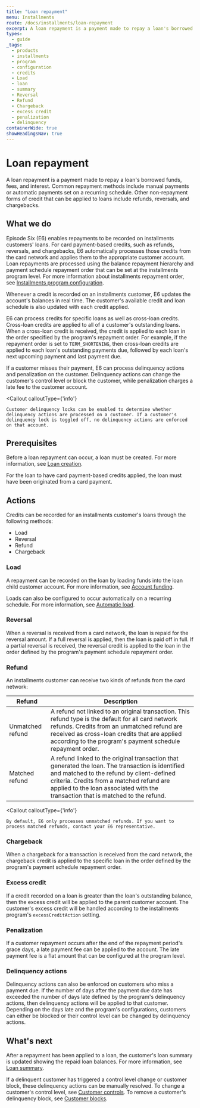 ```yaml
---
title: "Loan repayment"
menu: Installments
route: /docs/installments/loan-repayment
excerpt: A loan repayment is a payment made to repay a loan's borrowed funds, fees, and interest.
types: 
  - guide
_tags:
  - products
  - installments
  - program
  - configuration
  - credits
  - Load
  - loan
  - summary
  - Reversal
  - Refund
  - Chargeback
  - excess credit
  - penalization
  - delinquency
containerWide: true
showHeadingsNav: true
---
```



# Loan repayment 

A loan repayment is a payment made to repay a loan's borrowed funds, fees, and interest. Common repayment methods include manual payments or automatic payments set on a recurring schedule. Other non-repayment forms of credit that can be applied to loans include refunds, reversals, and chargebacks. 

## What we do 

Episode Six (E6) enables repayments to be recorded on installments customers' loans. For card payment-based credits, such as refunds, reversals, and chargebacks, E6 automatically processes those credits from the card network and applies them to the appropriate customer account. Loan repayments are processed using the balance repayment hierarchy and payment schedule repayment order that can be set at the installments program level. For more information about installments repayment order, see [Installments program configuration](/docs/installments/installments-program-configuration).

Whenever a credit is recorded on an installments customer, E6 updates the account's balances in real time. The customer's available credit and loan schedule is also updated with each credit applied. 

E6 can process credits for specific loans as well as cross-loan credits. Cross-loan credits are applied to all of a customer's outstanding loans. When a cross-loan credit is received, the credit is applied to each loan in the order specified by the program's repayment order. For example, if the repayment order is set to `TERM_SHORTENING`, then cross-loan credits are applied to each loan's outstanding payments due, followed by each loan's next upcoming payment and last payment due.

If a customer misses their payment, E6 can process delinquency actions and penalization on the customer. Delinquency actions can change the customer's control level or block the customer, while penalization charges a late fee to the customer account.

<Callout
    calloutType={'info'}
>
    Customer delinquency locks can be enabled to determine whether delinquency actions are processed on a customer. If a customer's delinquency lock is toggled off, no delinquency actions are enforced on that account. 
</Callout>

## Prerequisites 

Before a loan repayment can occur, a loan must be created. For more information, see [Loan creation](/docs/installments/loan-creation). 

For the loan to have card payment-based credits applied, the loan must have been originated from a card payment.

## Actions 

Credits can be recorded for an installments customer's loans through the following methods: 

- Load 
- Reversal 
- Refund 
- Chargeback

### Load 

A repayment can be recorded on the loan by loading funds into the loan child customer account. For more information, see [Account funding](/docs/payments/account-funding).

Loads can also be configured to occur automatically on a recurring schedule. For more information, see [Automatic load](/docs/payments/automatic-load).

### Reversal 

When a reversal is received from a card network, the loan is repaid for the reversal amount. If a full reversal is applied, then the loan is paid off in full. If a partial reversal is received, the reversal credit is applied to the loan in the order defined by the program's payment schedule repayment order.

### Refund 

An installments customer can receive two kinds of refunds from the card network:

| Refund | Description |
| ---------- | ------------------- |
| Unmatched refund | A refund not linked to an original transaction. This refund type is the default for all card network refunds. Credits from an unmatched refund are received as cross-loan credits that are applied according to the program's payment schedule repayment order. |
| Matched refund | A refund linked to the original transaction that generated the loan. The transaction is identified and matched to the refund by client-defined criteria. Credits from a matched refund are applied to the loan associated with the transaction that is matched to the refund. |

<Callout
    calloutType={'info'}
>
    By default, E6 only processes unmatched refunds. If you want to process matched refunds, contact your E6 representative.
</Callout>

### Chargeback 

When a chargeback for a transaction is received from the card network, the chargeback credit is applied to the specific loan in the order defined by the program's payment schedule repayment order.

### Excess credit 

If a credit recorded on a loan is greater than the loan's outstanding balance, then the excess credit will be applied to the parent customer account. The customer's excess credit will be handled according to the installments program's `excessCreditAction` setting.

### Penalization 

If a customer repayment occurs after the end of the repayment period's grace days, a late payment fee can be applied to the account. The late payment fee is a flat amount that can be configured at the program level.

### Delinquency actions 

Delinquency actions can also be enforced on customers who miss a payment due. If the number of days after the payment due date has exceeded the number of days late defined by the program's delinquency actions, then delinquency actions will be applied to that customer. Depending on the days late and the program's configurations, customers can either be blocked or their control level can be changed by delinquency actions.

## What's next 

After a repayment has been applied to a loan, the customer's loan summary is updated showing the repaid loan balances. For more information, see [Loan summary](/docs/installments/loan-summary). 

If a delinquent customer has triggered a control level change or customer block, these delinquency actions can be manually resolved. To change a customer's control level, see [Customer controls](/docs/controls/customer-controls). To remove a customer's delinquency block, see [Customer blocks](/docs/blocks/customer-blocks).